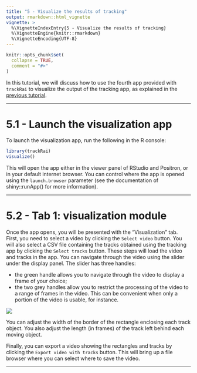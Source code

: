 ```yaml
---
title: "5 - Visualize the results of tracking"
output: rmarkdown::html_vignette
vignette: >
  %\VignetteIndexEntry{5 - Visualize the results of tracking}
  %\VignetteEngine{knitr::rmarkdown}
  %\VignetteEncoding{UTF-8}
---
```


```r
knitr::opts_chunk$set(
  collapse = TRUE,
  comment = "#>"
)
```

In this tutorial, we will discuss how to use the fourth app provided with 
`trackRai` to visualize the output of the tracking app, as explained in the 
[previous tutorial](https://swarm-lab.github.io/trackRai/articles/z4_track.html).

---

# 5.1 - Launch the visualization app

To launch the visualization app, run the following in the R console:

```r
library(trackRai)
visualize()
```

This will open the app either in the viewer panel of RStudio and Positron, or in
your default internet browser. You can control where the app is opened using the
`launch.browser` parameter (see the documentation of shiny::runApp() for more
information).

---

# 5.2 - Tab 1: visualization module

Once the app opens, you will be presented with the "Visualization" tab. First, 
you need to select a video by clicking the `Select video` button. You will also 
select a CSV file containing the tracks obtained using the tracking app by 
clicking the `Select tracks` button. These steps will load the video and tracks 
in the app. You can navigate through the video using the slider under the 
display panel. The slider has three handles: 

+ the green handle allows you to navigate through the video to display a frame 
of your choice; 
+ the two grey handles allow you to restrict the processing of the video to a 
range of frames in the video. This can be convenient when only a portion of the 
video is usable, for instance. 

![](../man/figures/visualize/1_visualization.jpg)

You can adjust the width of the border of the rectangle enclosing each track 
object. You also adjust the length (in frames) of the track left behind each 
moving object. 

Finally, you can export a video showing the rectangles and tracks by clicking 
the `Export video with tracks` button. This will bring up a file browser where 
you can select where to save the video. 

---
